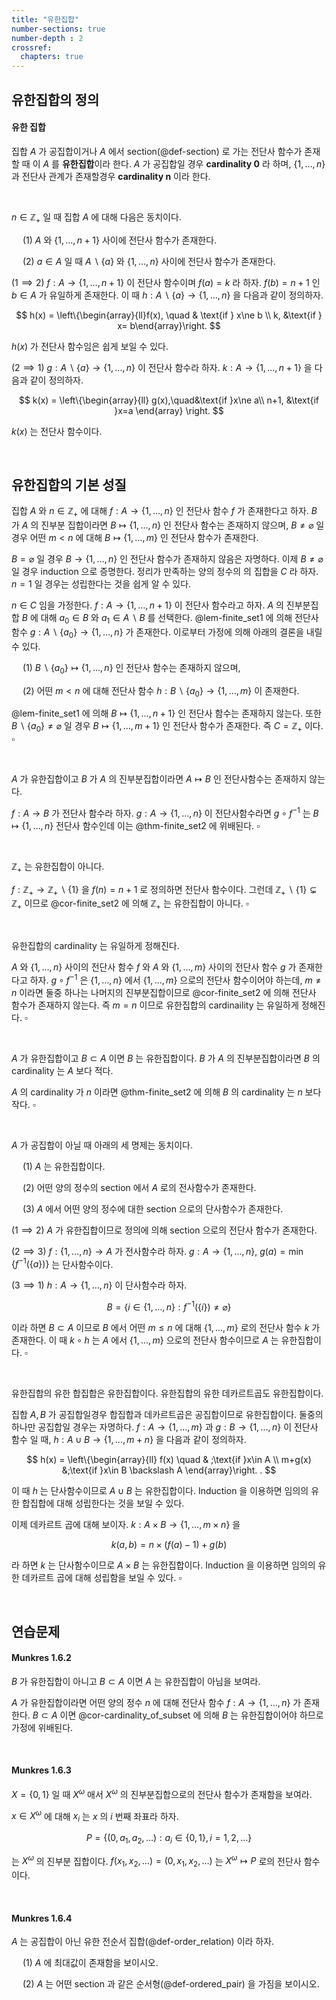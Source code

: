 ```yaml
---
title: "유한집합"
number-sections: true
number-depth : 2
crossref:
  chapters: true
---
```


## 유한집합의 정의

::: {.callout-note appearance="simple" icon="false"}

::: {#def-finte_set}

#### 유한 집합

집합 $A$ 가 공집합이거나 $A$ 에서 section(@def-section) 로 가는 전단사 함수가 존재할 때 이 $A$ 를 **유한집합**이라 한다. $A$ 가 공집합일 경우 **cardinality 0** 라 하며, $\{1,\ldots,\,n\}$ 과 전단사 관계가 존재할경우 **cardinality n** 이라 한다. 

:::

:::

</br>

::: {#lem-finite_set1}

$n\in \mathbb{Z}_+$ 일 때 집합 $A$ 에 대해 다음은 동치이다.

&emsp; ($1$) $A$ 와 $\{1,\ldots,\,n+1\}$ 사이에 전단사 함수가 존재한다.

&emsp; ($2$) $a\in A$ 일 때 $A\backslash\{a\}$ 와 $\{1,\ldots,\,n\}$ 사이에 전단사 함수가 존재한다.


:::

::: {.proof}

($1 \implies 2$) $f:A \to \{1,\ldots,\,n+1\}$ 이 전단사 함수이며 $f(a)=k$ 라 하자. $f(b) = n+1$ 인 $b\in A$ 가 유일하게 존재한다. 이 때 $h:A\backslash\{a\}\to \{1,\ldots,n\}$ 을 다음과 같이 정의하자. 

$$
h(x) = \left\{\begin{array}{ll}f(x), \quad & \text{if } x\ne b \\ k, &\text{if } x= b\end{array}\right.
$$

$h(x)$ 가 전단사 함수임은 쉽게 보일 수 있다.

($2 \implies 1$) $g:A\backslash\{a\} \to \{1,\ldots,\,n\}$ 이 전단사 함수라 하자. $k:A \to \{1,\ldots,n+1\}$ 을 다음과 같이 정의하자.

$$
k(x) = \left\{\begin{array}{ll} g(x),\quad&\text{if }x\ne a\\ n+1, &\text{if }x=a  \end{array} \right.
$$

$k(x)$ 는 전단사 함수이다.
:::


</br>

## 유한집합의 기본 성질

::: {#thm-finite_set2}

집합 $A$ 와 $n\in \mathbb{Z}_+$ 에 대해 $f:A \to \{1,\ldots,\,n\}$ 인 전단사 함수 $f$ 가 존재한다고 하자. $B$ 가 $A$ 의 진부분 집합이라면 $B \mapsto \{1,\ldots,\,n\}$ 인 전단사 함수는 존재하지 않으며, $B\ne \varnothing$ 일 경우 어떤 $m<n$ 에 대해 $B \mapsto \{1,\ldots,m\}$ 인 전단사 함수가 존재한다.

:::

::: {.proof}

$B=\varnothing$ 일 경우 $B \to \{1,\ldots,n\}$ 인 전단사 함수가 존재하지 않음은 자명하다. 이제 $B\ne \varnothing$ 일 경우 induction 으로 증명한다. 정리가 만족하는 양의 정수의 의 집합을 $C$ 라 하자. $n=1$ 일 경우는 성립한다는 것을 쉽게 알 수 있다. 

$n\in C$ 임을 가정한다. $f:A \to \{1,\ldots,n+1\}$ 이 전단사 함수라고 하자. $A$ 의 진부분집합 $B$ 에 대해 $a_0\in B$ 와 $a_1\in A\backslash B$ 를 선택한다. @lem-finite_set1 에 의해 전단사 함수 $g:A\backslash \{a_0\} \to \{1,\ldots,n\}$ 가 존재한다. 이로부터 가정에 의해 아래의 결론을 내릴 수 있다.

&emsp; ($1$) $B\backslash\{a_0\} \mapsto \{1,\ldots,n\}$ 인 전단사 함수는 존재하지 않으며, 

&emsp; ($2$) 어떤 $m<n$ 에 대해 전단사 함수 $h:B\backslash\{a_0\} \to \{1,\ldots,\,m\}$ 이 존재한다. 

@lem-finite_set1 에 의해 $B \mapsto \{1,\ldots,n+1\}$ 인 전단사 함수는 존재하지 않는다. 또한 $B\backslash \{a_0\} \ne \varnothing$ 일 경우 $B\mapsto \{1,\ldots,\,m+1\}$ 인 전단사 함수가 존재한다. 즉 $C=\mathbb{Z}_+$ 이다. $\square$

:::

</br>

::: {#cor-finite_set2}

$A$ 가 유한집합이고 $B$ 가 $A$ 의 진부분집합이라면 $A \mapsto B$ 인 전단사함수는 존재하지 않는다.

:::


::: {.proof}

$f:A \to B$ 가 전단사 함수라 하자. $g:A \to \{1,\ldots,\,n\}$ 이 전단사함수라면 $g\circ f^{-1}$ 는 $B \mapsto \{1,\ldots,n\}$ 전단사 함수인데 이는 @thm-finite_set2 에 위배된다. $\square$

:::

</br>

::: {#cor-Z_plus_is_not_finite}

$\mathbb{Z}_+$ 는 유한집합이 아니다.

:::

::: {.proof}

$f: \mathbb{Z}_+ \to \mathbb{Z}_+ \backslash \{1\}$ 을 $f(n) =n+1$ 로 정의하면 전단사 함수이다. 그런데 $\mathbb{Z}_+\backslash \{1\} \subsetneq \mathbb{Z}_+$ 이므로 @cor-finite_set2 에 의해 $\mathbb{Z}_+$ 는 유한집합이 아니다. $\square$

:::

</br>

::: {#cor-cardinality_of_finit_set}
유한집합의 cardinality 는 유일하게 정해진다.
:::

::: {.proof}
$A$ 와 $\{1,\ldots,\,n\}$ 사이의 전단사 함수 $f$ 와 $A$ 와 $\{1,\ldots,m\}$ 사이의 전단사 함수 $g$ 가 존재한다고 하자. $g \circ f^{-1}$ 은 $\{1,\ldots, n\}$ 에서 $\{1,\ldots,\,m\}$ 으로의 전단사 함수이어야 하는데, $m\ne n$ 이라면 둘중 하나는 나머지의 진부분집합이므로 @cor-finite_set2 에 의해 전단사 함수가 존재하지 않는다. 즉 $m=n$ 이므로 유한집합의 cardinaility 는 유일하게 정해진다. $\square$

:::

</br>

::: {#cor-cardinality_of_subset}

$A$ 가 유한집합이고 $B \subset A$ 이면 $B$ 는 유한집합이다. $B$ 가 $A$ 의 진부분집합이라면 $B$ 의 cardinality 는 $A$ 보다 적다.

:::

::: {.proof}

$A$ 의 cardinality 가 $n$ 이라면 @thm-finite_set2 에 의해 $B$ 의 cardinality 는 $n$ 보다 작다. $\square$

:::

</br>

::: {#cor-properties_of_finite_set}

$A$ 가 공집합이 아닐 때 아래의 세 명제는 동치이다.

&emsp; ($1$) $A$ 는 유한집합이다.

&emsp; ($2$) 어떤 양의 정수의 section 에서 $A$ 로의 전사함수가 존재한다.

&emsp; ($3$) $A$ 에서 어떤 양의 정수에 대한 section 으로의 단사함수가 존재한다.

:::

::: {.proof}

($1 \implies 2$) $A$ 가 유한집합이므로 정의에 의해 section 으로의 전단사 함수가 존재한다.

($2 \implies 3$) $f:\{1,\ldots,\,n\} \to A$ 가 전사함수라 하자. $g: A \to \{1,\ldots,\,n\}$, $g(a)=\min \{f^{-1}(\{a\})\}$ 는 단사함수이다.

($3 \implies 1$) $h:A \to \{1,\ldots,\,n\}$ 이 단사함수라 하자. 

$$
B = \{i \in \{1,\ldots,\,n\}: f^{-1}(\{i\})\ne\varnothing\}
$$

이라 하면 $B \subset A$ 이므로 $B$ 에서 어떤 $m \le n$ 에 대해 $\{1,\ldots,\,m\}$ 로의 전단사 함수 $k$ 가 존재한다. 이 때 $k \circ h$ 는 $A$ 에서 $\{1,\ldots,\,m\}$ 으로의 전단사 함수이므로 $A$ 는 유한집합이다. $\square$

:::


</br>

::: {#prp-finite_cartesian_product_of_finite_sets}

유한집합의 유한 합집합은 유한집합이다. 유한집합의 유한 데카르트곱도 유한집합이다.

:::

::: {.proof}

집합 $A,\,B$ 가 공집합일경우 합집합과 데카르트곱은 공집합이므로 유한집합이다. 둘중의 하나만 공집합일 경우는 자명하다. $f:A \to \{1,\ldots,\,m\}$ 과 $g:B \to \{1,\ldots,\,n\}$ 이 전단사 함수 일 때, $h:A \cup B \to \{1,\ldots,m+n\}$ 을 다음과 같이 정의하자.

$$
h(x) = \left\{\begin{array}{ll} f(x) \quad & ;\text{if }x\in A \\ m+g(x) &;\text{if }x\in B \backslash A \end{array}\right. .
$$

이 때 $h$ 는 단사함수이므로 $A \cup B$ 는 유한집합이다. Induction 을 이용하면 임의의 유한 합집합에 대해 성립한다는 것을 보일 수 있다.

이제 데카르트 곱에 대해 보이자. $k:A \times B \to \{1,\ldots,m\times n\}$ 을 

$$
k(a,\,b) = n \times (f(a)-1) + g(b)
$$

라 하면 $k$ 는 단사함수이므로 $A \times B$ 는 유한집합이다. Induction 을 이용하면 임의의 유한 데카르트 곱에 대해 성립함을 보일 수 있다. $\square$

:::


</br>

## 연습문제

::: {#exr-muknres_1_6_2}

#### Munkres 1.6.2

$B$ 가 유한집합이 아니고 $B \subset A$ 이면 $A$ 는 유한집합이 아님을 보여라.

:::

::: {.solution}

$A$ 가 유한집합이라면 어떤 양의 정수 $n$ 에 대해 전단사 함수 $f: A \to \{1,\ldots,\,n\}$ 가 존재한다. $B \subset A$ 이면 @cor-cardinality_of_subset 에 의해 $B$ 는 유한집합이어야 하므로 가정에 위배된다. 

:::

</br>

::: {#exr-munkres_1_6_3}

#### Munkres 1.6.3

$X=\{0,\,1\}$ 일 때 $X^\omega$ 애서 $X^\omega$ 의 진부분집합으로의 전단사 함수가 존재함을 보여라.

:::

::: {.solution}

$x\in X^\omega$ 에 대해 $x_i$ 는 $x$ 의 $i$ 번째 좌표라 하자. 

$$
P = \{(0,\,a_1,\,a_2,\ldots): a_i \in \{0,\,1\},\, i=1,\,2,\ldots\}
$$

는 $X^\omega$ 의 진부분 집합이다. $f(x_1,x_2,\ldots) =  (0,x_1,x_2,\ldots)$ 는 $X^\omega \mapsto P$ 로의 전단사 함수이다.

:::

</br>

::: {#exr-munkres_1_6_4}
#### Munkres 1.6.4

$A$ 는 공집합이 아닌 유한 전순서 집합(@def-order_relation) 이라 하자.

&emsp; ($1$) $A$ 에 최대값이 존재함을 보이시오.

&emsp; ($2$) $A$ 는 어떤 section 과 같은 순서형(@def-ordered_pair) 을 가짐을 보이시오.

:::

::: {.soluion}


:::